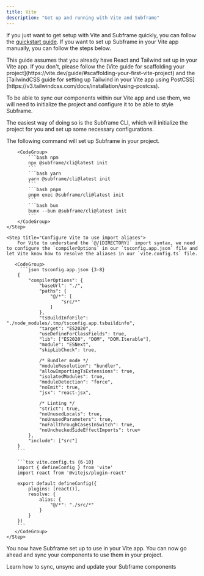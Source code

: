 ```yaml
---
title: Vite
description: "Get up and running with Vite and Subframe"
---
```


If you just want to get setup with Vite and Subframe quickly, you can follow the [quickstart guide](/getting-started/quickstart). If you want to set up Subframe in your Vite app manually, you can follow the steps below.

<Note>
    This guide assumes that you already have React and Tailwind set up in your Vite app. If you don't, please follow the [Vite guide for scaffolding your project](https://vite.dev/guide/#scaffolding-your-first-vite-project) and the [TailwindCSS guide for setting up Tailwind in your Vite app using PostCSS](https://v3.tailwindcss.com/docs/installation/using-postcss).
</Note>


To be able to sync our components within our Vite app and use them, we will need to initialize the project and configure it to be able to style Subframe.

The easiest way of doing so is the Subframe CLI, which will initialize the project for you and set up some necessary configurations.


<Steps>
    <Step title="Run the Subframe CLI">
        The following command will set up Subframe in your project.

        <CodeGroup>
            ```bash npm
            npx @subframe/cli@latest init
            ```
            ```bash yarn
            yarn @subframe/cli@latest init
            ```
            ```bash pnpm
            pnpm exec @subframe/cli@latest init
            ```
            ```bash bun
            bunx --bun @subframe/cli@latest init
            ```
        </CodeGroup>
    </Step>

    <Step title="Configure Vite to use import aliases">
        For Vite to understand the `@/[DIRECTORY]` import syntax, we need to configure the `compilerOptions` in our `tsconfig.app.json` file and let Vite know how to resolve the aliases in our `vite.config.ts` file.

       <CodeGroup>
         ```json tsconfig.app.json {3-8}
        {
            "compilerOptions": {
                "baseUrl": "./",
                "paths": {
                    "@/*": [
                        "src/*"
                    ]
                },
                "tsBuildInfoFile": "./node_modules/.tmp/tsconfig.app.tsbuildinfo",
                "target": "ES2020",
                "useDefineForClassFields": true,
                "lib": ["ES2020", "DOM", "DOM.Iterable"],
                "module": "ESNext",
                "skipLibCheck": true,

                /* Bundler mode */
                "moduleResolution": "bundler",
                "allowImportingTsExtensions": true,
                "isolatedModules": true,
                "moduleDetection": "force",
                "noEmit": true,
                "jsx": "react-jsx",

                /* Linting */
                "strict": true,
                "noUnusedLocals": true,
                "noUnusedParameters": true,
                "noFallthroughCasesInSwitch": true,
                "noUncheckedSideEffectImports": true+
            },
            "include": ["src"]
        }
        ```

        ```tsx vite.config.ts {6-10}
        import { defineConfig } from 'vite'
        import react from '@vitejs/plugin-react'

        export default defineConfig({
            plugins: [react()],
            resolve: {
                alias: {
                    "@/*": "./src/*"
                }
            }
        })
        ```
       </CodeGroup>
    </Step>
</Steps>

You now have Subframe set up to use in your Vite app. You can now go ahead and sync your components to use them in your project.

<Card title="Syncing components" href="/developing-with-subframe/basics/syncing-components">
    Learn how to sync, unsync and update your Subframe components
</Card>